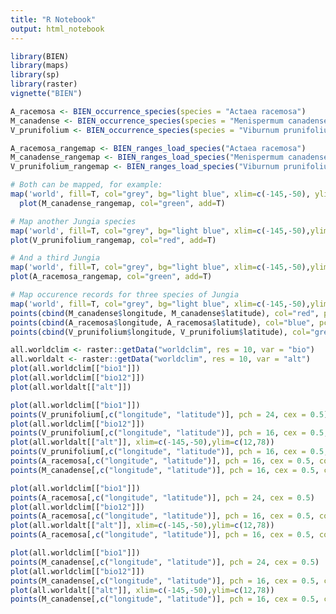 ```yaml
---
title: "R Notebook"
output: html_notebook
---
```


```r
library(BIEN)
library(maps) 
library(sp)
library(raster) 
vignette("BIEN")
```

```r
A_racemosa <- BIEN_occurrence_species(species = "Actaea racemosa")
M_canadense <- BIEN_occurrence_species(species = "Menispermum canadense")
V_prunifolium <- BIEN_occurrence_species(species = "Viburnum prunifolium")

A_racemosa_rangemap <- BIEN_ranges_load_species("Actaea racemosa")
M_canadense_rangemap <- BIEN_ranges_load_species("Menispermum canadense")
V_prunifolium_rangemap <- BIEN_ranges_load_species("Viburnum prunifolium")
```

```r
# Both can be mapped, for example: 
map('world', fill=T, col="grey", bg="light blue", xlim=c(-145,-50), ylim=c(12,78))
  plot(M_canadense_rangemap, col="green", add=T)
```

```r
# Map another Jungia species
map('world', fill=T, col="grey", bg="light blue", xlim=c(-145,-50),ylim=c(12,78))
plot(V_prunifolium_rangemap, col="red", add=T)
```

```r
# And a third Jungia
map('world', fill=T, col="grey", bg="light blue", xlim=c(-145,-50),ylim=c(12,78))
plot(A_racemosa_rangemap, col="green", add=T)
```

```r
# Map occurence records for three species of Jungia
map('world', fill=T, col="grey", bg="light blue", xlim=c(-145,-50),ylim=c(12,78))
points(cbind(M_canadense$longitude, M_canadense$latitude), col="red", pch=20, cex=.8)
points(cbind(A_racemosa$longitude, A_racemosa$latitude), col="blue", pch=20, cex=.8)
points(cbind(V_prunifolium$longitude, V_prunifolium$latitude), col="green", pch=20, cex=.8)
```

```r
all.worldclim <- raster::getData("worldclim", res = 10, var = "bio")
all.worldalt <- raster::getData("worldclim", res = 10, var = "alt")
plot(all.worldclim[["bio1"]])
plot(all.worldclim[["bio12"]])
plot(all.worldalt[["alt"]])
```

```r
plot(all.worldclim[["bio1"]])
points(V_prunifolium[,c("longitude", "latitude")], pch = 24, cex = 0.5)
plot(all.worldclim[["bio12"]])
points(V_prunifolium[,c("longitude", "latitude")], pch = 16, cex = 0.5, col = "green")
plot(all.worldalt[["alt"]], xlim=c(-145,-50),ylim=c(12,78))
points(V_prunifolium[,c("longitude", "latitude")], pch = 16, cex = 0.5, col = "green")
points(A_racemosa[,c("longitude", "latitude")], pch = 16, cex = 0.5, col = "blue")
points(M_canadense[,c("longitude", "latitude")], pch = 16, cex = 0.5, col = "red")
```
```r
plot(all.worldclim[["bio1"]])
points(A_racemosa[,c("longitude", "latitude")], pch = 24, cex = 0.5)
plot(all.worldclim[["bio12"]])
points(A_racemosa[,c("longitude", "latitude")], pch = 16, cex = 0.5, col = "blue")
plot(all.worldalt[["alt"]], xlim=c(-145,-50),ylim=c(12,78))
points(A_racemosa[,c("longitude", "latitude")], pch = 16, cex = 0.5, col = "blue")
```
```r
plot(all.worldclim[["bio1"]])
points(M_canadense[,c("longitude", "latitude")], pch = 24, cex = 0.5)
plot(all.worldclim[["bio12"]])
points(M_canadense[,c("longitude", "latitude")], pch = 16, cex = 0.5, col = "red")
plot(all.worldalt[["alt"]], xlim=c(-145,-50),ylim=c(12,78))
points(M_canadense[,c("longitude", "latitude")], pch = 16, cex = 0.5, col = "red")
```

